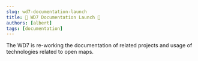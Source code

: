 ```yaml
---
slug: wd7-documentation-launch
title: 🎉 WD7 Documentation Launch 🎉
authors: [albert]
tags: [documentation]
---
```


The WD7 is re-working the documentation of related projects and usage of technologies related to open maps.

